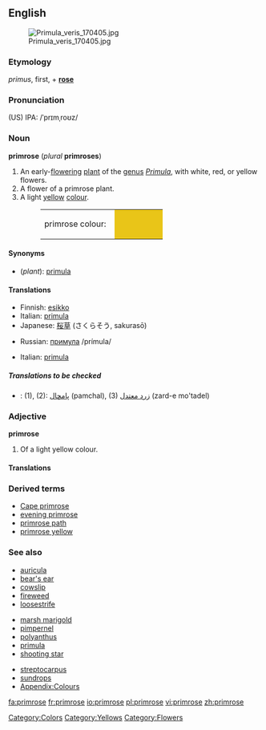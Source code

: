 {{wikipedia}}
==English==
[[Image:Primula veris 170405.jpg|thumb]]

===Etymology===
{{L.}} ''primus'', first, + '''[[rose]]'''

===Pronunciation===
(US) IPA: /ˈprɪmˌroʊz/

===Noun===
'''primrose''' (''plural'' '''primroses''')

# An early-[[flower]]ing [[plant]] of the [[genus]] ''[[Primula]]'', with white, red, or yellow flowers.
# A flower of a primrose plant.
# A light [[yellow]] [[colour]].
#:<table><tr><td>primrose colour: &nbsp;</td><td bgcolor="#E9C518" width="80">&nbsp; </td></tr></table>

====Synonyms====
*(''plant''): [[primula]]

====Translations====
{{trans-top|plant}}
*Finnish: [[esikko]]
*Italian: [[primula#Italian|primula]] {{f}}
*Japanese: [[桜草]] (さくらそう, sakurasō)
{{trans-mid}}
*Russian: [[примула]] /prímula/ {{f}}
{{trans-bottom}}

{{trans-top|flower}}
*Italian: [[primula#Italian|primula]] {{f}}
{{trans-mid}}
{{trans-bottom}}

{{trans-top|colour}}
{{trans-mid}}
{{trans-bottom}}

=====Translations to be checked=====
{{checktrans}}
<!--Remove this section once all of the translations below have been moved into the tables above.-->
*{{ttbc|Persian}}: (1), (2): [[پامچال]] (pamchal), (3) [[زرد معتدل]] (zard-e mo'tadel)

===Adjective===
'''primrose'''

# Of a light yellow colour.

====Translations====
{{trans-top|colour}}
{{trans-mid}}
{{trans-bottom}}

===Derived terms===
*[[Cape primrose]]
*[[evening primrose]]
*[[primrose path]]
*[[primrose yellow]]

===See also===
{{top3}}
*[[auricula]]
*[[bear's ear]]
*[[cowslip]]
*[[fireweed]]
*[[loosestrife]]
{{mid3}}
*[[marsh marigold]]
*[[pimpernel]]
*[[polyanthus]]
*[[primula]]
*[[shooting star]]
{{mid3}}
*[[streptocarpus]]
*[[sundrops]]
*[[Wiktionary_Appendix:Colours|Appendix:Colours]]
{{bottom}}

[[Category:Colors]]
[[Category:Yellows]]
[[Category:Flowers]]

[[fa:primrose]]
[[fr:primrose]]
[[io:primrose]]
[[pl:primrose]]
[[vi:primrose]]
[[zh:primrose]]